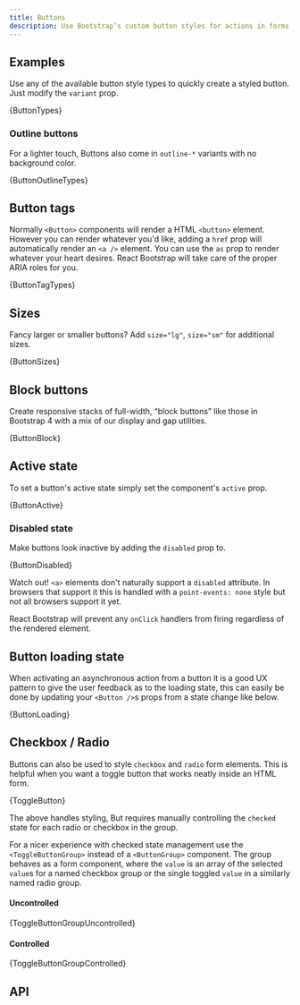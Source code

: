 ```yaml
---
title: Buttons
description: Use Bootstrap’s custom button styles for actions in forms, dialogs, and more with support for multiple sizes, states, and more.
---
```



## Examples

Use any of the available button style types to quickly create a styled
button. Just modify the `variant` prop.

<CodeBlock language="jsx" live>{ButtonTypes}</CodeBlock>

### Outline buttons

For a lighter touch, Buttons also come in `outline-*`
variants with no background color.

<CodeBlock language="jsx" live>{ButtonOutlineTypes}</CodeBlock>

## Button tags

Normally `<Button>` components will render a HTML
`<button>` element. However you can render whatever you'd
like, adding a `href` prop will automatically render an
`<a />` element. You can use the `as` prop to
render whatever your heart desires. React Bootstrap will take care of
the proper ARIA roles for you.

<CodeBlock language="jsx" live>{ButtonTagTypes}</CodeBlock>

## Sizes

Fancy larger or smaller buttons? Add `size="lg"`,
`size="sm"` for additional sizes.

<CodeBlock language="jsx" live>{ButtonSizes}</CodeBlock>

## Block buttons

Create responsive stacks of full-width, “block buttons” like those in Bootstrap 4
with a mix of our display and gap utilities.

<CodeBlock language="jsx" live>{ButtonBlock}</CodeBlock>

## Active state

To set a button's active state simply set the component's
`active` prop.

<CodeBlock language="jsx" live>{ButtonActive}</CodeBlock>

### Disabled state

Make buttons look inactive by adding the `disabled` prop to.

<CodeBlock language="jsx" live>{ButtonDisabled}</CodeBlock>

Watch out! `<a>` elements don't naturally support a
`disabled` attribute. In browsers that support it this is handled with a
`point-events: none` style but not all browsers support it
yet.

React Bootstrap will prevent any `onClick` handlers from
firing regardless of the rendered element.

## Button loading state

When activating an asynchronous action from a button it is a good UX
pattern to give the user feedback as to the loading state, this can
easily be done by updating your `<Button />`s
props from a state change like below.

<CodeBlock language="jsx" live>{ButtonLoading}</CodeBlock>

## Checkbox / Radio

Buttons can also be used to style `checkbox` and
`radio` form elements. This is helpful when you want a toggle
button that works neatly inside an HTML form.

<CodeBlock language="jsx" live>{ToggleButton}</CodeBlock>

The above handles styling, But requires manually controlling the
`checked` state for each radio or checkbox in the group.

For a nicer experience with checked state management use the
`<ToggleButtonGroup>` instead of a `<ButtonGroup>` component.
The group behaves as a form component, where the `value` is an array of the selected
`value`s for a named checkbox group or the single toggled
`value` in a similarly named radio group.

#### Uncontrolled

<CodeBlock language="jsx" live>{ToggleButtonGroupUncontrolled}</CodeBlock>

#### Controlled

<CodeBlock language="jsx" live>{ToggleButtonGroupControlled}</CodeBlock>

## API

